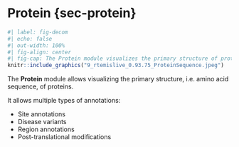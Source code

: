 # Protein {sec-protein}

```r
#| label: fig-decom
#| echo: false
#| out-width: 100%
#| fig-align: center
#| fig-cap: The Protein module visualizes the primary structure of proteins
knitr::include_graphics("9_rtemislive_0.93.75_ProteinSequence.jpeg")
```

The **Protein** module allows visualizing the primary structure, i.e. amino acid sequence,
of proteins.

It allows multiple types of annotations:

- Site annotations
- Disease variants
- Region annotations
- Post-translational modifications
